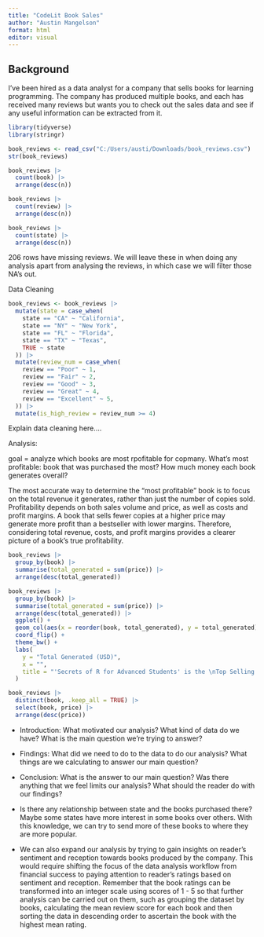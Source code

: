 ```yaml
---
title: "CodeLit Book Sales"
author: "Austin Mangelson"
format: html
editor: visual
---
```


## Background

I've been hired as a data analyst for a company that sells books for learning programming. The company has produced multiple books, and each has received many reviews but wants you to check out the sales data and see if any useful information can be extracted from it.

```r
library(tidyverse)
library(stringr)

book_reviews <- read_csv("C:/Users/austi/Downloads/book_reviews.csv")
str(book_reviews)
```

```r
book_reviews |> 
  count(book) |> 
  arrange(desc(n))

book_reviews |> 
  count(review) |> 
  arrange(desc(n))

book_reviews |> 
  count(state) |> 
  arrange(desc(n))
```

206 rows have missing reviews. We will leave these in when doing any analysis apart from analysing the reviews, in which case we will filter those NA's out.

Data Cleaning

```r

book_reviews <- book_reviews |> 
  mutate(state = case_when(
    state == "CA" ~ "California",
    state == "NY" ~ "New York",
    state == "FL" ~ "Florida",
    state == "TX" ~ "Texas",
    TRUE ~ state
  )) |> 
  mutate(review_num = case_when(
    review == "Poor" ~ 1,
    review == "Fair" ~ 2,
    review == "Good" ~ 3,
    review == "Great" ~ 4,
    review == "Excellent" ~ 5,
  )) |> 
  mutate(is_high_review = review_num >= 4)

```

Explain data cleaning here....

Analysis:

goal = analyze which books are most rpofitable for copmany. What's most profitable: book that was purchased the most? How much money each book generates overall?

The most accurate way to determine the "most profitable" book is to focus on the total revenue it generates, rather than just the number of copies sold. Profitability depends on both sales volume and price, as well as costs and profit margins. A book that sells fewer copies at a higher price may generate more profit than a bestseller with lower margins. Therefore, considering total revenue, costs, and profit margins provides a clearer picture of a book's true profitability.

```r
book_reviews |> 
  group_by(book) |> 
  summarise(total_generated = sum(price)) |> 
  arrange(desc(total_generated))
```

```r
book_reviews |> 
  group_by(book) |> 
  summarise(total_generated = sum(price)) |> 
  arrange(desc(total_generated)) |> 
  ggplot() +
  geom_col(aes(x = reorder(book, total_generated), y = total_generated)) +
  coord_flip() +
  theme_bw() +
  labs(
    y = "Total Generated (USD)",
    x = "", 
    title = "'Secrets of R for Advanced Students' is the \nTop Selling Book for New Programmers\n"
  )
```

```r
book_reviews |> 
  distinct(book, .keep_all = TRUE) |> 
  select(book, price) |> 
  arrange(desc(price))
```

-   Introduction: What motivated our analysis? What kind of data do we have? What is the main question we're trying to answer?

-   Findings: What did we need to do to the data to do our analysis? What things are we calculating to answer our main question?

-   Conclusion: What is the answer to our main question? Was there anything that we feel limits our analysis? What should the reader do with our findings?

-   Is there any relationship between state and the books purchased there? Maybe some states have more interest in some books over others. With this knowledge, we can try to send more of these books to where they are more popular.

<!-- -->

-   We can also expand our analysis by trying to gain insights on reader's sentiment and reception towards books produced by the company. This would require shifting the focus of the data analysis workflow from financial success to paying attention to reader's ratings based on sentiment and reception. Remember that the book ratings can be transformed into an integer scale using scores of 1 - 5 so that further analysis can be carried out on them, such as grouping the dataset by books, calculating the mean review score for each book and then sorting the data in descending order to ascertain the book with the highest mean rating.
